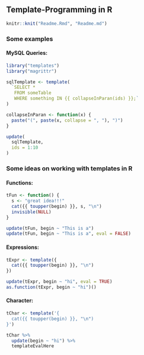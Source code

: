 ## Template-Programming in R

```r
knitr::knit("Readme.Rmd", "Readme.md")
```

### Some examples

#### MySQL Queries:

```r
library("templates")
library("magrittr")

sqlTemplate <- template(
  `SELECT *
   FROM someTable
   WHERE something IN {{ collapseInParan(ids) }};`
)

collapseInParan <- function(x) {
  paste("(", paste(x, collapse = ", "), ")")
}

update(
  sqlTemplate, 
  ids = 1:10
)
```


### Some ideas on working with templates in R

#### Functions:

```r
tFun <- function() {
  s <- "great idea!!!"
  cat({{ toupper(begin) }}, s, "\n")
  invisible(NULL)
}

update(tFun, begin ~ "This is a")
update(tFun, begin ~ "This is a", eval = FALSE)
```


#### Expressions:

```r
tExpr <- template({
  cat({{ toupper(begin) }}, "\n")
})

update(tExpr, begin ~ "hi", eval = TRUE)
as.function(tExpr, begin ~ "hi")()
```


#### Character:

```r
tChar <- template('{
  cat({{ toupper(begin) }}, "\n")
}')

tChar %>%
  update(begin ~ "hi") %>%
  templateEvalHere
```
